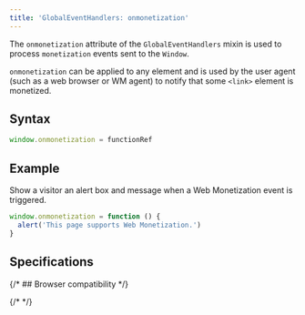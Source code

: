 ```yaml
---
title: 'GlobalEventHandlers: onmonetization'
---
```



The `onmonetization` attribute of the <Tooltip content='Describes event handlers common to several interfaces like HTMLElement, Document, or Window' client:load><span>`GlobalEventHandlers`</span></Tooltip> mixin is used to process `monetization` events sent to the `Window`.

`onmonetization` can be applied to any element and is used by the user agent (such as a web browser or WM agent) to notify that some `<link>` element is monetized.

## Syntax

```js
window.onmonetization = functionRef
```

## Example

Show a visitor an alert box and message when a Web Monetization event is triggered.

```js
window.onmonetization = function () {
  alert('This page supports Web Monetization.')
}
```

## Specifications

<Specification anchor='onmonetization-event-handler' />

{/* ## Browser compatibility */}

{/* <BrowserCompat json={data} /> */}